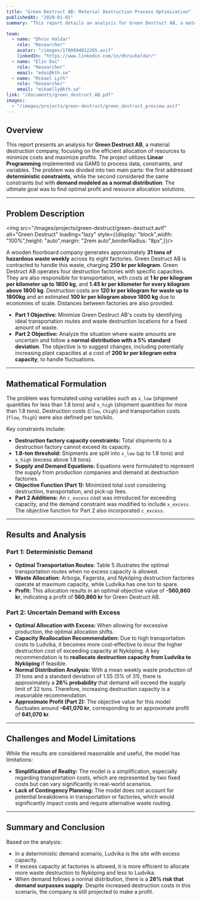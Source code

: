 ```yaml
---
title: "Green Destruct AB: Material Destruction Process Optimization"
publishedAt: "2020-01-01"
summary: "This report details an analysis for Green Destruct AB, a material destruction company, using Linear Programming to optimize resource allocation and minimize costs for hazardous waste management. It explores deterministic and normally distributed demand scenarios."

team:
  - name: "Dhruv Haldar"
    role: "Researcher"
    avatar: "/images/1700894012265.avif"
    linkedIn: "https://www.linkedin.com/in/dhruvhaldar/"
  - name: "Elin Dai"
    role: "Researcher"
    email: "edai@kth.se"
  - name: "Mikael Lyth"
    role: "Researcher"
    email: "mikaelly@kth.se"
link: "/documents/green_destruct_AB.pdf"
images:
  - "/images/projects/green-destruct/green_destruct_preview.avif"
---
```


## Overview

This report presents an analysis for **Green Destruct AB**, a material destruction company, focusing on the efficient allocation of resources to minimize costs and maximize profits. The project utilizes **Linear Programming** implemented via GAMS to process data, constraints, and variables. The problem was divided into two main parts: the first addressed **deterministic constraints**, while the second considered the same constraints but with **demand modeled as a normal distribution**. The ultimate goal was to find optimal profit and resource allocation solutions.

---

## Problem Description

<img src="/images/projects/green-destruct/green-destruct.avif" alt="Green Destruct" loading="lazy" style={{display: "block",width: "100%",height: "auto",margin: "2rem auto",borderRadius: "8px",}}/>

A wooden floorboard company generates approximately **31 tons of hazardous waste weekly** across its eight factories. Green Destruct AB is contracted to handle this waste, charging **250 kr per kilogram**. Green Destruct AB operates four destruction factories with specific capacities. They are also responsible for transportation, with costs at **1 kr per kilogram per kilometer up to 1800 kg**, and **1.45 kr per kilometer for every kilogram above 1800 kg**. Destruction costs are **120 kr per kilogram for waste up to 1800kg** and an estimated **100 kr per kilogram above 1800 kg** due to economies of scale. Distances between factories are also provided.

* **Part 1 Objective:** Minimize Green Destruct AB's costs by identifying ideal transportation routes and waste destruction locations for a fixed amount of waste.
* **Part 2 Objective:** Analyze the situation where waste amounts are uncertain and follow a **normal distribution with a 5% standard deviation**. The objective is to suggest changes, including potentially increasing plant capacities at a cost of **200 kr per kilogram extra capacity**, to handle fluctuations.

---

## Mathematical Formulation

The problem was formulated using variables such as `x_low` (shipment quantities for less than 1.8 tons) and `x_high` (shipment quantities for more than 1.8 tons). Destruction costs (`Clow`, `Chigh`) and transportation costs (`flow`, `fhigh`) were also defined per ton/kilo.

Key constraints include:
* **Destruction factory capacity constraints:** Total shipments to a destruction factory cannot exceed its capacity.
* **1.8-ton threshold:** Shipments are split into `x_low` (up to 1.8 tons) and `x_high` (excess above 1.8 tons).
* **Supply and Demand Equations:** Equations were formulated to represent the supply from production companies and demand at destruction factories.
* **Objective Function (Part 1):** Minimized total cost considering destruction, transportation, and pick-up fees.
* **Part 2 Additions:** An `c_excess` cost was introduced for exceeding capacity, and the demand constraint was modified to include `x_excess`. The objective function for Part 2 also incorporated `c_excess`.

---

## Results and Analysis

### Part 1: Deterministic Demand
* **Optimal Transportation Routes:** Table 5 illustrates the optimal transportation routes when no excess capacity is allowed.
* **Waste Allocation:** Arboga, Fagersta, and Nyköping destruction factories operate at maximum capacity, while Ludvika has one ton to spare.
* **Profit:** This allocation results in an optimal objective value of **-560,860 kr**, indicating a profit of **560,860 kr** for Green Destruct AB.

### Part 2: Uncertain Demand with Excess
* **Optimal Allocation with Excess:** When allowing for excessive production, the optimal allocation shifts.
* **Capacity Reallocation Recommendation:** Due to high transportation costs to Ludvika, it becomes more cost-effective to incur the higher destruction cost of exceeding capacity at Nyköping. A key recommendation is to **reallocate destruction capacity from Ludvika to Nyköping** if feasible.
* **Normal Distribution Analysis:** With a mean weekly waste production of 31 tons and a standard deviation of 1.55 (5% of 31), there is approximately a **26% probability** that demand will exceed the supply limit of 32 tons. Therefore, increasing destruction capacity is a reasonable recommendation.
* **Approximate Profit (Part 2):** The objective value for this model fluctuates around **-641,070 kr**, corresponding to an approximate profit of **641,070 kr**.

---

## Challenges and Model Limitations

While the results are considered reasonable and useful, the model has limitations:
* **Simplification of Reality:** The model is a simplification, especially regarding transportation costs, which are represented by two fixed costs but can vary significantly in real-world scenarios.
* **Lack of Contingency Planning:** The model does not account for potential breakdowns in transportation or factories, which would significantly impact costs and require alternative waste routing.

---

## Summary and Conclusion

Based on the analysis:
* In a deterministic demand scenario, Ludvika is the site with excess capacity.
* If excess capacity at factories is allowed, it is more efficient to allocate more waste destruction to Nyköping and less to Ludvika.
* When demand follows a normal distribution, there is a **26% risk that demand surpasses supply**. Despite increased destruction costs in this scenario, the company is still projected to make a profit.
